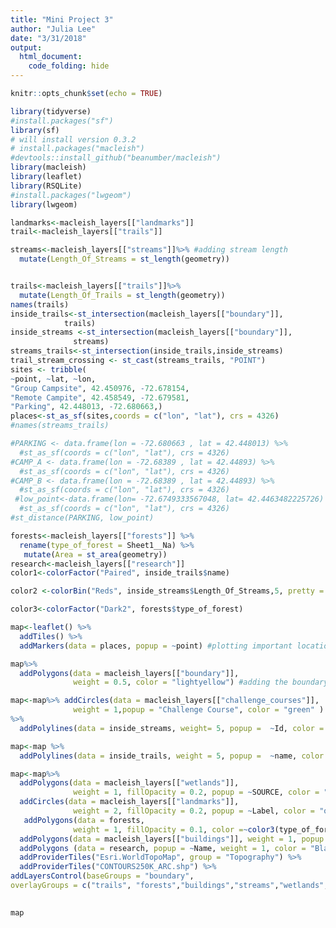```yaml
---
title: "Mini Project 3"
author: "Julia Lee"
date: "3/31/2018"
output: 
  html_document:
    code_folding: hide
---
```

```r
knitr::opts_chunk$set(echo = TRUE)

library(tidyverse)
#install.packages("sf")
library(sf)
# will install version 0.3.2
# install.packages("macleish")
#devtools::install_github("beanumber/macleish")
library(macleish)
library(leaflet)
library(RSQLite)
#install.packages("lwgeom")
library(lwgeom)
```

```r
landmarks<-macleish_layers[["landmarks"]]
trail<-macleish_layers[["trails"]]

streams<-macleish_layers[["streams"]]%>% #adding stream length
  mutate(Length_Of_Streams = st_length(geometry))


trails<-macleish_layers[["trails"]]%>%
  mutate(Length_Of_Trails = st_length(geometry))
names(trails)
inside_trails<-st_intersection(macleish_layers[["boundary"]],
            trails)
inside_streams <-st_intersection(macleish_layers[["boundary"]],
              streams)
streams_trails<-st_intersection(inside_trails,inside_streams)
trail_stream_crossing <- st_cast(streams_trails, "POINT")
sites <- tribble(
~point, ~lat, ~lon,
"Group Campsite", 42.450976, -72.678154,
"Remote Campite", 42.458549, -72.679581,
"Parking", 42.448013, -72.680663,)
places<-st_as_sf(sites,coords = c("lon", "lat"), crs = 4326)
#names(streams_trails)


```

```r
#PARKING <- data.frame(lon = -72.680663 , lat = 42.448013) %>% 
  #st_as_sf(coords = c("lon", "lat"), crs = 4326)
#CAMP_A <- data.frame(lon = -72.68389 , lat = 42.44893) %>% 
  #st_as_sf(coords = c("lon", "lat"), crs = 4326)
#CAMP_B <- data.frame(lon = -72.68389 , lat = 42.44893) %>% 
  #st_as_sf(coords = c("lon", "lat"), crs = 4326)
 #low_point<-data.frame(lon= -72.6749333567048, lat= 42.4463482225726) %>%
  #st_as_sf(coords = c("lon", "lat"), crs = 4326)
#st_distance(PARKING, low_point)

```

```r
forests<-macleish_layers[["forests"]] %>%
  rename(type_of_forest = Sheet1__Na) %>%
   mutate(Area = st_area(geometry))
research<-macleish_layers[["research"]]
color1<-colorFactor("Paired", inside_trails$name)

color2 <-colorBin("Reds", inside_streams$Length_Of_Streams,5, pretty = FALSE)

color3<-colorFactor("Dark2", forests$type_of_forest)

```

```r
map<-leaflet() %>%
  addTiles() %>%
  addMarkers(data = places, popup = ~point) #plotting important locations (parking lot, ground campsite, remote campsite)
```

```r
map%>%
  addPolygons(data = macleish_layers[["boundary"]], 
              weight = 0.5, color = "lightyellow") #adding the boundary layer 
```

```r
map<-map%>% addCircles(data = macleish_layers[["challenge_courses"]], 
              weight = 1,popup = "Challenge Course", color = "green" ) #adding the challenge courses to map  
%>%
  addPolylines(data = inside_streams, weight= 5, popup =  ~Id, color = "Gray") #only mapping the streams that are inside the boundary of MacLeish
```

```r
map<-map %>%
  addPolylines(data = inside_trails, weight = 5, popup =  ~name, color = ~color1(name)) #mapping the trails and coloring them based on name and adding a popup to show the name of each trail by clicking on it
```


```r
map<-map%>%
  addPolygons(data = macleish_layers[["wetlands"]], 
              weight = 1, fillOpacity = 0.2, popup = ~SOURCE, color = "dodgerblue") %>%
  addCircles(data = macleish_layers[["landmarks"]], 
              weight = 2, fillOpacity = 0.2, popup = ~Label, color = "orange") %>%
   addPolygons(data = forests, 
              weight = 1, fillOpacity = 0.1, color =~color3(type_of_forest), popup = ~type_of_forest)%>%
  addPolygons(data = macleish_layers[["buildings"]], weight = 1, popup = ~name) %>%
  addPolygons (data = research, popup = ~Name, weight = 1, color = "Black") %>%
  addProviderTiles("Esri.WorldTopoMap", group = "Topography") %>%
  addProviderTiles("CONTOURS250K_ARC.shp") %>%
addLayersControl(baseGroups = "boundary",
overlayGroups = c("trails", "forests","buildings","streams","wetlands","challenge_courses" ), options = layersControlOptions(collapsed = FALSE))  

  
map
```








